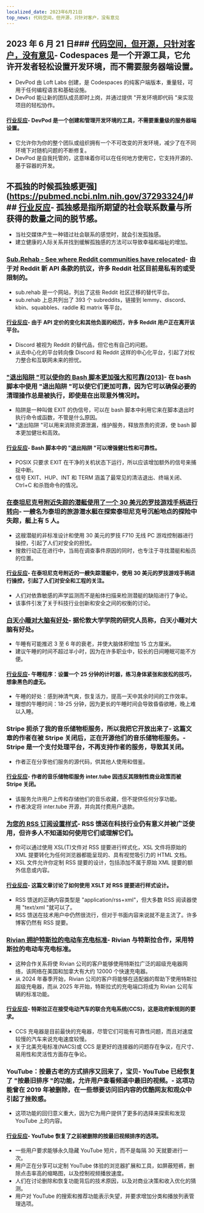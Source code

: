 ```yaml
---
localized_date: 2023年6月21日
top_news: 代码空间，但开源，只针对客户，没有意见
---
```




<CallToAction />

<Steps>

## 2023 年 6 月 21 日### [代码空间，但开源，只针对客户，没有意见](https://devpod.sh/)- Codespaces 是一个开源工具，它允许开发者轻松设置开发环境，而不需要服务器端设置。

- DevPod 由 Loft Labs 创建，是 Codespaces 的纯客户端版本，重量轻，可用于任何编程语言和基础设施。
- DevPod 能让新的团队成员即时上岗，并通过提供 "开发环境即代码 "来实现项目的轻松协作。

#### [行业反应](http://news.ycombinator.com/item?id=36407477)- DevPod 是一个创建和管理开发环境的工具，不需要重量级的服务器端设置。

- 它允许你为你的整个团队或组织拥有一个不可改变的开发环境，减少了在不同环境下对随机问题的不断修复。
- DevPod 是自我托管的，这意味着你可以在任何地方使用它，它支持开源的、基于容器的开发。

## 不孤独的时候孤独感更强](https://pubmed.ncbi.nlm.nih.gov/37293324/)### [行业反应](http://news.ycombinator.com/item?id=36403280)- 孤独感是指所期望的社会联系数量与所获得的数量之间的脱节感。

- 当社交媒体产生一种错过社会联系的感觉时，就会引发孤独感。
- 建立健康的人际关系并找到缓解孤独感的方法可以导致幸福和福祉的增加。

### [Sub.Rehab - See where Reddit communities have relocated](https://sub.rehab/)- 由于对 Reddit 新 API 条款的抗议，许多 Reddit 社区目前是私有的或受限制的。

- sub.rehab 是一个网站，列出了这些 Reddit 社区迁移的替代平台。
- sub.rehab 上总共列出了 393 个 subreddits，链接到 lemmy、discord、kbin、squabbles、raddle 和 matrix 等平台。

#### [行业反应](http://news.ycombinator.com/item?id=36401999)- 由于 API 定价的变化和其他负面的经历，许多 Reddit 用户正在离开该平台。

- Discord 被视为 Reddit 的替代品，但它也有自己的问题。
- 从去中心化的平台转向像 Discord 和 Reddit 这样的中心化平台，引起了对权力整合和互联网未来的担忧。

### ["退出陷阱 "可以使你的 Bash 脚本更加强大和可靠(2013)](http://redsymbol.net/articles/bash-exit-traps/)- 在 bash 脚本中使用 "退出陷阱 "可以使它们更加可靠，因为它可以确保必要的清理操作总是被执行，即使是在出现意外情况时。

- 陷阱是一种叫做 EXIT 的伪信号，可以在 bash 脚本中利用它来在脚本退出时执行命令或函数，不管是什么原因。
- "退出陷阱 "可以用来消除资源泄漏，维护服务，释放昂贵的资源，使 bash 脚本更加健壮和高效。

#### [行业反应](http://news.ycombinator.com/item?id=36400465)- Bash 脚本中的 "退出陷阱 "可以增强健壮性和可靠性。

- POSIX 只要求 EXIT 在干净的关机状态下运行，所以应该增加额外的信号来捕捉中断。
- 信号 EXIT、HUP、INT 和 TERM 涵盖了最常见的清洁退出、终端关闭、Ctrl+C 和杀戮命令的情况。

### [在泰坦尼克号附近失踪的潜艇使用了一个 30 美元的罗技游戏手柄进行转向](https://arstechnica.com/gaming/2023/06/submarine-missing-near-titanic-used-a-30-logitech-gamepad-for-steering/)- 一艘名为泰坦的旅游潜水艇在探索泰坦尼克号沉船地点的探险中失踪，艇上有 5 人。

- 这艘潜艇的非标准设计和使用 30 美元的罗技 F710 无线 PC 游戏控制器进行操控，引起了人们对安全的担忧。
- 搜救行动正在进行中，当局在调查事件原因的同时，也专注于寻找潜艇和船员的位置。

#### [行业反应](http://news.ycombinator.com/item?id=36407781)- 在泰坦尼克号附近的一艘失踪潜艇中，使用 30 美元的罗技游戏手柄进行操控，引起了人们对安全和工程的关注。

- 人们对依靠敏感的声学监测而不是船体扫描来检测潜艇的缺陷进行了争论。
- 该事件引发了关于科技行业创新和安全之间的权衡的讨论。

### [白天小睡对大脑有好处](https://www.bbc.com/news/health-65950168)- 据伦敦大学学院的研究人员称，白天小睡对大脑有好处。

- 午睡有可能推迟 3 至 6 年的衰老，并使大脑体积增加 15 立方厘米。
- 建议午睡的时间不超过半小时，因为在许多职业中，较长的日间睡眠可能不方便。

#### [行业反应](http://news.ycombinator.com/item?id=36399503)- 午睡程序：设置一个 25 分钟的计时器，练习身体紧张和放松的技巧，想象黑色的虚无。

- 午睡的好处：感到神清气爽，恢复活力，提高一天中其余时间的工作效率。
- 理想的午睡时间：18-25 分钟，因为更长的午睡时间会导致昏昏欲睡，晚上难以入睡。

### Stripe 扼杀了我的音乐储物柜服务，所以我把它开放出来了- 这篇文章的作者在被 Stripe 关闭后，正在开源他们的音乐储物柜服务。- Stripe 是一个支付处理平台，不再支持作者的服务，导致其关闭。

- 作者正在分享他们服务的源代码，供其他人使用和借鉴。

#### [行业反应](http://news.ycombinator.com/item?id=36403607)- 作者的音乐储物柜服务 inter.tube 因违反其限制性商业政策而被 Stripe 关闭。

- 该服务允许用户上传和存储他们的音乐收藏，但不提供任何分享功能。
- 作者决定将 inter.tube 开源，并向其付费用户退款。

### [为您的 RSS 订阅设置样式](https://darekkay.com/blog/rss-styling/)- RSS 馈送在科技行业仍有意义并被广泛使用，但许多人不知道如何使用它们或理解它们。

- 你可以通过使用 XSL(T)文件对 RSS 提要进行样式化，XSL 文件将原始的 XML 提要转化为任何浏览器都能呈现的、具有视觉吸引力的 HTML 文档。
- XSL 文件允许你定制 RSS 提要的设计，包括添加不属于原始 XML 提要的额外信息或内容。

#### [行业反应](http://news.ycombinator.com/item?id=36401854)- 这篇文章讨论了如何使用 XSLT 对 RSS 提要进行样式设计。

- RSS 馈送的正确内容类型是 "application/rss+xml"，但大多数 RSS 阅读器使用 "text/xml "就可以了。
- RSS 馈送在技术用户中仍然很流行，但对于书面内容来说就不是主流了。许多博客仍然有 RSS 提要。

### [Rivian 拥护特斯拉的电动车充电标准](https://ev-edition.com/2023/06/rivian-joins-forces-with-tesla-embracing-their-charging-standard-for-electric-vehicles/)- Rivian 与特斯拉合作，采用特斯拉的电动车充电标准。

- 这种合作关系将使 Rivian 公司的客户能够使用特斯拉广泛的超级充电器网络，该网络在美国和加拿大有大约 12000 个快速充电器。
- 从 2024 年春季开始，Rivian 公司的客户将能够在适配器的帮助下使用特斯拉超级充电器，而从 2025 年开始，特斯拉式的充电端口将成为 Rivian 公司车辆的标准功能。

#### [行业反应](http://news.ycombinator.com/item?id=36403494)- 特斯拉正在接受电动汽车的联合充电系统(CCS)，这是政府新规则的要求。

- CCS 充电器是目前最快的充电器，尽管它们可能有可靠性问题，而且对速度较慢的汽车来说充电速度较慢。
- 关于北美充电标准(NACS)或 CCS 是更好的连接器的问题存在争议，在尺寸、易用性和灵活性方面存在争论。

### YouTube：按最古老的方式排序又回来了，宝贝- YouTube 已经恢复了 "按最旧排序 "的功能，允许用户查看频道中最旧的视频。- 这项功能曾在 2019 年被删除，在一些想要访问旧内容的优酷网友和观众中引起了挫败感。

- 这项功能的回归意义重大，因为它为用户提供了更多的选择来探索和发现 YouTube 上的内容。

#### [行业反应](http://news.ycombinator.com/item?id=36410777)- YouTube 恢复了之前被删除的按最旧视频排序的选项。

- 一些用户要求能够永久隐藏 YouTube 短片，而不是每隔 30 天就要进行一次。
- 用户正在分享可以定制 YouTube 体验的浏览器扩展和工具，如屏蔽短裤，删除点击率高的缩略图，以及控制视频播放速度。
- 人们在讨论删除和恢复功能背后的技术原因，以及对商业决策和收入优化的猜测。
- 用户对 YouTube 的搜索和推荐功能表示失望，并要求增加分类和播放列表管理选项。

</Steps>
